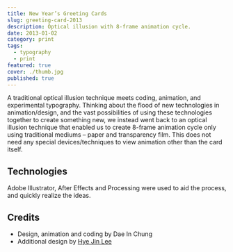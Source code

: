 ```yaml
---
title: New Year’s Greeting Cards
slug: greeting-card-2013
description: Optical illusion with 8-frame animation cycle.
date: 2013-01-02
category: print
tags:
  - typography
  - print
featured: true
cover: ./thumb.jpg
published: true
---
```




<Vimeo id="57336062" />

A traditional optical illusion technique meets coding, animation, and experimental typography.
Thinking about the flood of new technologies in animation/design, and the vast possibilities of using these technologies together to create something new, we instead went back to an optical illusion technique that enabled us to create 8-frame animation cycle only using traditional mediums – paper and transparency film. This does not need any special devices/techniques to view animation other than the card itself.

## Technologies

Adobe Illustrator, After Effects and Processing were used to aid the process, and quickly realize the ideas.

## Credits

- Design, animation and coding by Dae In Chung
- Additional design by [Hye Jin Lee](http://sayhye.net)

<GC start={1} end={13} mb>
  <MediaGrid maxCols={3} class="gap-4">
    <Image alt="" src={img3} />
    <Image alt="" src={img4} />
    <Image alt="" src={img5} />
    <Image alt="" src={img2} />
    <Image alt="" src={img1} />
  </MediaGrid>
</GC>
